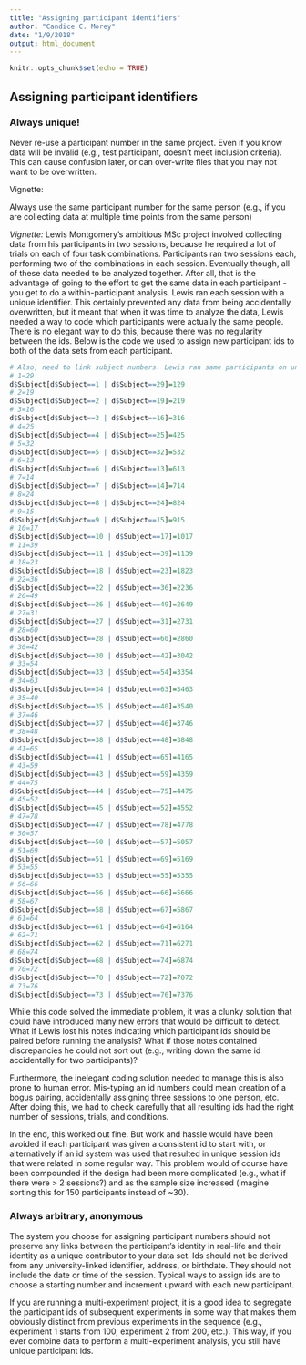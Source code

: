 ```yaml
---
title: "Assigning participant identifiers"
author: "Candice C. Morey"
date: "1/9/2018"
output: html_document
---
```


```r
knitr::opts_chunk$set(echo = TRUE)
```

## Assigning participant identifiers

### Always unique!

Never re-use a participant number in the same project. Even if you know data will be invalid (e.g., test participant, doesn't meet inclusion criteria). This can cause confusion later, or can over-write files that you may not want to be overwritten.

Vignette:

Always use the same participant number for the same person (e.g., if you are collecting data at multiple time points from the same person)

*Vignette:* Lewis Montgomery's ambitious MSc project involved collecting data from his participants in two sessions, because he required a lot of trials on each of four task combinations. Participants ran two sessions each, performing two of the combinations in each session. Eventually though, all of these data needed to be analyzed together. After all, that is the advantage of going to the effort to get the same data in each participant -  you get to do a within-participant analysis. Lewis ran each session with a unique identifier. This certainly prevented any data from being accidentally overwritten, but it meant that when it was time to analyze the data, Lewis needed a way to code which participants were actually the same people. There is no elegant way to do this, because there was no regularity between the ids. Below is the code we used to assign new participant ids to both of the data sets from each participant.  

```r

# Also, need to link subject numbers. Lewis ran same participants on unique id numbers in different sessions. Table of links
# 1=29
d$Subject[d$Subject==1 | d$Subject==29]=129
# 2=19
d$Subject[d$Subject==2 | d$Subject==19]=219
# 3=16
d$Subject[d$Subject==3 | d$Subject==16]=316
# 4=25
d$Subject[d$Subject==4 | d$Subject==25]=425
# 5=32
d$Subject[d$Subject==5 | d$Subject==32]=532
# 6=13
d$Subject[d$Subject==6 | d$Subject==13]=613
# 7=14
d$Subject[d$Subject==7 | d$Subject==14]=714
# 8=24
d$Subject[d$Subject==8 | d$Subject==24]=824
# 9=15
d$Subject[d$Subject==9 | d$Subject==15]=915
# 10=17
d$Subject[d$Subject==10 | d$Subject==17]=1017
# 11=39
d$Subject[d$Subject==11 | d$Subject==39]=1139
# 18=23
d$Subject[d$Subject==18 | d$Subject==23]=1823
# 22=36
d$Subject[d$Subject==22 | d$Subject==36]=2236
# 26=49
d$Subject[d$Subject==26 | d$Subject==49]=2649
# 27=31
d$Subject[d$Subject==27 | d$Subject==31]=2731
# 28=60
d$Subject[d$Subject==28 | d$Subject==60]=2860
# 30=42
d$Subject[d$Subject==30 | d$Subject==42]=3042
# 33=54
d$Subject[d$Subject==33 | d$Subject==54]=3354
# 34=63
d$Subject[d$Subject==34 | d$Subject==63]=3463
# 35=40
d$Subject[d$Subject==35 | d$Subject==40]=3540
# 37=46
d$Subject[d$Subject==37 | d$Subject==46]=3746
# 38=48
d$Subject[d$Subject==38 | d$Subject==48]=3848
# 41=65
d$Subject[d$Subject==41 | d$Subject==65]=4165
# 43=59
d$Subject[d$Subject==43 | d$Subject==59]=4359
# 44=75
d$Subject[d$Subject==44 | d$Subject==75]=4475
# 45=52
d$Subject[d$Subject==45 | d$Subject==52]=4552
# 47=78
d$Subject[d$Subject==47 | d$Subject==78]=4778
# 50=57
d$Subject[d$Subject==50 | d$Subject==57]=5057
# 51=69
d$Subject[d$Subject==51 | d$Subject==69]=5169
# 53=55
d$Subject[d$Subject==53 | d$Subject==55]=5355
# 56=66
d$Subject[d$Subject==56 | d$Subject==66]=5666
# 58=67
d$Subject[d$Subject==58 | d$Subject==67]=5867
# 61=64
d$Subject[d$Subject==61 | d$Subject==64]=6164
# 62=71
d$Subject[d$Subject==62 | d$Subject==71]=6271
# 68=74
d$Subject[d$Subject==68 | d$Subject==74]=6874
# 70=72
d$Subject[d$Subject==70 | d$Subject==72]=7072
# 73=76
d$Subject[d$Subject==73 | d$Subject==76]=7376

```

While this code solved the immediate problem, it was a clunky solution that could have introduced many new errors that would be difficult to detect. What if Lewis lost his notes indicating which participant ids should be paired before running the analysis? What if those notes contained discrepancies he could not sort out (e.g., writing down the same id accidentally for two participants)? 

Furthermore, the inelegant coding solution needed to manage this is also prone to human error. Mis-typing an id numbers could mean creation of a bogus pairing, accidentally assigning three sessions to one person, etc. After doing this, we had to check carefully that all resulting ids had the right number of sessions, trials, and conditions. 

In the end, this worked out fine. But work and hassle would have been avoided if each participant was given a consistent id to start with, or alternatively if an id system was used that resulted in unique session ids that were related in some regular way. This problem would of course have been compounded if the design had been more complicated (e.g., what if there were > 2 sessions?) and as the sample size increased (imagine sorting this for 150 participants instead of ~30).


### Always arbitrary, anonymous

The system you choose for assigning participant numbers should not preserve any links between the participant's identity in real-life and their identity as a unique contributor to your data set. Ids should not be derived from any university-linked identifier, address, or birthdate. They should not include the date or time of the session. Typical ways to assign ids are to choose a starting number and increment upward with each new participant.  

If you are running a multi-experiment project, it is a good idea to segregate the participant ids of subsequent experiments in some way that makes them obviously distinct from previous experiments in the sequence (e.g., experiment 1 starts from 100, experiment 2 from 200, etc.). This way, if you ever combine data to perform a multi-experiment analysis, you still have unique participant ids. 

